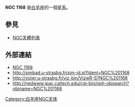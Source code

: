 {{NGCInfoBox|NGCID=NGC 1168|發現者=阿爾伯特·馬爾夫|發現日期=1864年10月1日|其他編號=UGC 2476,MCG 2-8-47,ZWG 440.42|曆元=J2000.0|赤經=3時0分47秒
|赤緯=11°46'20"|星座=白羊座|星體=星系|星等=14.3|表面亮度=13.7|藍等=15.1}}

'''NGC 1168''' 是[[白羊座|白羊座]]的一個[[星系|星系]]。

== 參見 ==
* [[NGC天體列表|NGC天體列表]]

== 外部連結 ==
* [http://www.seds.org/~spider/ngc/ngc.cgi?1168 NGC 1168]{{dead link|date=2017年11月 |bot=InternetArchiveBot |fix-attempted=yes }}
* http://simbad.u-strasbg.fr/sim-id.pl?Ident=NGC%201168
* http://vizier.u-strasbg.fr/viz-bin/VizieR-S?NGC%201168{{Wayback|url=http://vizier.u-strasbg.fr/viz-bin/VizieR-S?NGC%201168 |date=20160304202605 }}
* http://nedwww.ipac.caltech.edu/cgi-bin/nph-objsearch?objname=NGC%201168{{Wayback|url=http://nedwww.ipac.caltech.edu/cgi-bin/nph-objsearch?objname=NGC%201168 |date=20191018174344 }}

{{Catalogs|NGC=1168}}

[[Category:白羊座NGC天体|Category:白羊座NGC天体]]
